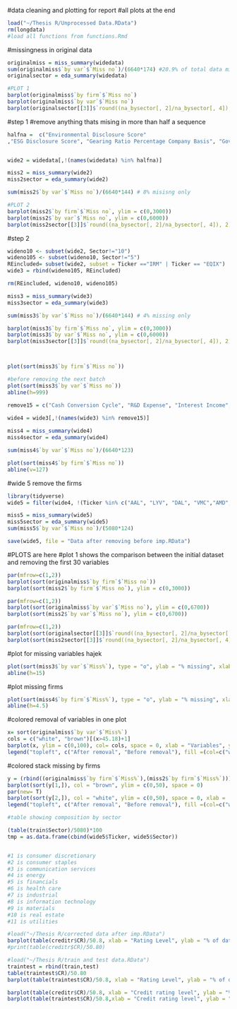 #data cleaning and plotting for report
#all plots at the end

```r
load("~/Thesis R/Unprocessed Data.RData")
rm(longdata)
#load all functions from functions.Rmd
```

#missingness in original data
```r
originalmiss = miss_summary(widedata)
sum(originalmiss$`by var`$`Miss no`)/(6640*174) #20.9% of total data missing in the start
originalsector = eda_summary(widedata)

#PLOT 1
barplot(originalmiss$`by firm`$`Miss no`)
barplot(originalmiss$`by var`$`Miss no`)
barplot(originalsector[[3]]$`round((na_bysector[, 2]/na_bysector[, 4]), 2)`)
```
#step 1
#remove anything thats mising in more than half a sequence
```r
halfna =  c("Environmental Disclosure Score"
,"ESG Disclosure Score", "Gearing Ratio Percentage Company Basis", "Governance Disclosure Score", "Operating Lease Assets", "Social Disclosure Score", "Total Cash Flow from Op Activities Adjustments", "Total CO2 Emissions", "Total Energy Consumption", "Total Operating Revenue", "Short Term Operating Lease Right Use Assets", "Days Sales Outstanding","Capital Expenditures to Total Assets", "Financing Revenue", "Cost of Financing Revenue", "Short Term Operating Lease Liabilities", "Total Operating Lease Liabilities","Capitalized Interest To Pre-Tax Income", "Capitalized Interest Expense", "Actual Cash Flow per Employee", "Actual Net Income per Employee", "Sales Per 1000 Employees", "Actual Assets per Employee", "Average Age of Assets in Years", "Depreciation Exp To Net Fixed Assets", "Future Minimum Operating Lease Obligations", "Capital Expenditure to Depreciation Expense", "Depreciation Expense To Net Sales", "Depreciation Expenses", "Total Operating Expenses")


wide2 = widedata[,!(names(widedata) %in% halfna)]

miss2 = miss_summary(wide2)
miss2sector = eda_summary(wide2)

sum(miss2$`by var`$`Miss no`)/(6640*144) # 8% misisng only

#PLOT 2
barplot(miss2$`by firm`$`Miss no`, ylim = c(0,3000))
barplot(miss2$`by var`$`Miss no`, ylim = c(0,6000))
barplot(miss2sector[[3]]$`round((na_bysector[, 2]/na_bysector[, 4]), 2)`, ylim = c(0,60))
```

#step 2
```r
wideno10 <- subset(wide2, Sector!="10")
wideno105 <- subset(wideno10, Sector!="5")
REincluded= subset(wide2, subset = Ticker =="IRM" | Ticker == "EQIX")
wide3 = rbind(wideno105, REincluded)

rm(REincluded, wideno10, wideno105)

miss3 = miss_summary(wide3)
miss3sector = eda_summary(wide3)

sum(miss3$`by var`$`Miss no`)/(6640*144) # 4% missing only

barplot(miss3$`by firm`$`Miss no`, ylim = c(0,3000))
barplot(miss3$`by var`$`Miss no`, ylim = c(0,6000))
barplot(miss3sector[[3]]$`round((na_bysector[, 2]/na_bysector[, 4]), 2)`, ylim = c(0,60))



plot(sort(miss3$`by firm`$`Miss no`))
```

```r
#before removing the next batch
plot(sort(miss3$`by var`$`Miss no`))
abline(h=999)

remove15 = c("Cash Conversion Cycle", "R&D Expense", "Interest Income", "Basic EPS - 5 Year Average Growth", "Incremental Operating Margin", "Accum Depreciation To Gross Fixed Assets", "Accum Depreciation To Total Assets", "Inventory to Cash - Days", "Dividend Coverage Ratio","Inventory Turnover", "Net Repurchases", "After Tax Interest Expense", "EV to Trailing 12M Free Cash Flow to Firm", "T12 FCF to Firm After Operating Lease Payments","Accounts Payable Turnover", "Accounts Payable Turnover Days","Other Operating Income", "Cost of Revenue", "Gross Profit","EPS - 1 Yr Growth", "Number of Treasury Shares")
 
wide4 = wide3[,!(names(wide3) %in% remove15)]

miss4 = miss_summary(wide4)
miss4sector = eda_summary(wide4)

sum(miss4$`by var`$`Miss no`)/(6640*123)

plot(sort(miss4$`by firm`$`Miss no`))
abline(v=127)
```


#wide 5 remove the firms
```r
library(tidyverse)
wide5 = filter(wide4, !(Ticker %in% c("AAL", "LYV", "DAL", "VMC","AMD", "FMC", "MO" , "CAH", "EBAY", "SYK", "V", "YUM", "HPQ" )))

miss5 = miss_summary(wide5)
miss5sector = eda_summary(wide5)
sum(miss5$`by var`$`Miss no`)/(5080*124)

save(wide5, file = "Data after removing before imp.RData")
```

#PLOTS are here
#plot 1 shows the comparison between the initial dataset and removing the first 30 variables
```r
par(mfrow=c(1,2))
barplot(sort(originalmiss$`by firm`$`Miss no`))
barplot(sort(miss2$`by firm`$`Miss no`), ylim = c(0,3000))

par(mfrow=c(1,2))
barplot(sort(originalmiss$`by var`$`Miss no`), ylim = c(0,6700))
barplot(sort(miss2$`by var`$`Miss no`), ylim = c(0,6700))

par(mfrow=c(1,2))
barplot(sort(originalsector[[3]]$`round((na_bysector[, 2]/na_bysector[, 4]), 2)`))
barplot(sort(miss2sector[[3]]$`round((na_bysector[, 2]/na_bysector[, 4]), 2)`), ylim = c(0,60))
```

#plot for missing variables hajek
```r
plot(sort(miss3$`by var`$`Miss%`), type = "o", ylab = "% missing", xlab = "Variable index", main = "Variables sorted by missingness level")
abline(h=15)

```

#plot missing firms
```r
plot(sort(miss4$`by firm`$`Miss%`), type = "o", ylab = "% missing", xlab = "Firm index", main = "Firms sorted by missingness level")
abline(h=4.5)
```
#colored removal of variables in one plot
```r
x= sort(originalmiss$`by var`$`Miss%`)
cols = c("white", "brown")[(x>45.18)+1]
barplot(x, ylim = c(0,100), col= cols, space = 0, xlab = "Variables", ylab = "% missing", main = "")
legend("topleft", c("After removal", "Before removal"), fill =(col=c("white", "brown")))
```

#colored stack missing by firms
```r
y = (rbind((originalmiss$`by firm`$`Miss%`),(miss2$`by firm`$`Miss%`)))
barplot(sort(y[1,]), col = "brown", ylim = c(0,50), space = 0)
par(new= T)
barplot(sort(y[2,]), col = "white", ylim = c(0,50), space = 0, xlab = 'Firms', ylab= "% missing", main = "")
legend("topleft", c("After removal", "Before removal"), fill =(col=c("white", "brown")))

#table showing composition by sector
```
```r
(table(train$Sector)/5080)*100
tmp = as.data.frame(cbind(wide5$Ticker, wide5$Sector))


#1 is consumer discretionary
#2 is consumer staples
#3 is communication services
#4 is energy
#5 is financials
#6 is health care
#7 is industrial
#8 is information technology
#9 is materials
#10 is real estate
#11 is utilities

```

```r
#load("~/Thesis R/corrected data after imp.RData")
barplot(table(creditr$CR)/50.8, xlab = "Rating Level", ylab = "% of dataset", ylim =c(0,20))
#print(table(creditr$CR)/50.80)
```

```r
#load("~/Thesis R/train and test data.RData")
traintest = rbind(train,test)
table(traintest$CR)/50.80
barplot(table(traintest$CR)/50.8, xlab = "Rating Level", ylab = "% of dataset", ylim =c(0,40))
```

```r
barplot(table(creditr$CR)/50.8, xlab = "Credit rating level", ylab = "% in dataset", main = "Distribution of credit ratings before grouping")
barplot(table(traintest$CR)/50.8,xlab = "Credit rating level", ylab = "% in dataset", main = "Distribution of credit ratings after grouping")
```

